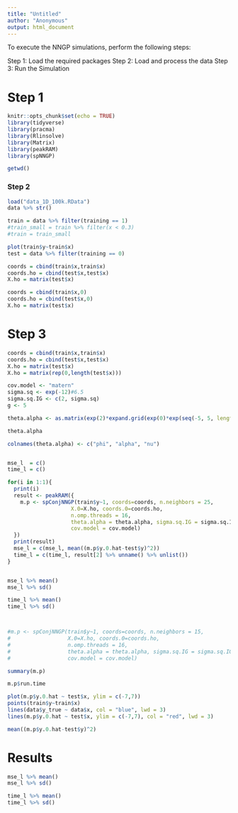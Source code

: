 ---
title: "Untitled"
author: "Anonymous"
output: html_document
---

To execute the NNGP simulations, perform the following steps:

Step 1: Load the required packages
Step 2: Load and process the data
Step 3: Run the Simulation



# Step 1
```{r setup, include=FALSE}
knitr::opts_chunk$set(echo = TRUE)
library(tidyverse)
library(pracma)
library(Rlinsolve)
library(Matrix)
library(peakRAM)
library(spNNGP)

getwd()
```


### Step 2

```{r data prep}
load("data_1D_100k.RData")
data %>% str()

train = data %>% filter(training == 1)
#train_small = train %>% filter(x < 0.3)
#train = train_small

plot(train$y~train$x)
test = data %>% filter(training == 0)

coords = cbind(train$x,train$x)
coords.ho = cbind(test$x,test$x)
X.ho = matrix(test$x)

coords = cbind(train$x,0)
coords.ho = cbind(test$x,0)
X.ho = matrix(test$x)

```



# Step 3
```{r}
coords = cbind(train$x,train$x)
coords.ho = cbind(test$x,test$x)
X.ho = matrix(test$x)
X.ho = matrix(rep(0,length(test$x)))

cov.model <- "matern"
sigma.sq <- exp(-12)#6.5
sigma.sq.IG <- c(2, sigma.sq)
g <- 5

theta.alpha <- as.matrix(exp(2)*expand.grid(exp(0)*exp(seq(-5, 5, length.out=g)), exp(0)*exp(seq(-5, 5, length.out=g)), 1.5/exp(2)))

theta.alpha

colnames(theta.alpha) <- c("phi", "alpha", "nu")


mse_l  = c()
time_l = c()

for(i in 1:1){
  print(i)
  result <- peakRAM({
    m.p <- spConjNNGP(train$y~1, coords=coords, n.neighbors = 25,
                    X.0=X.ho, coords.0=coords.ho,
                    n.omp.threads = 16,
                    theta.alpha = theta.alpha, sigma.sq.IG = sigma.sq.IG,
                    cov.model = cov.model)
  })
  print(result)
  mse_l = c(mse_l, mean((m.p$y.0.hat-test$y)^2))
  time_l = c(time_l, result[2] %>% unname() %>% unlist())
}


mse_l %>% mean()
mse_l %>% sd()

time_l %>% mean()
time_l %>% sd()



#m.p <- spConjNNGP(train$y~1, coords=coords, n.neighbors = 15,
#                  X.0=X.ho, coords.0=coords.ho,
#                  n.omp.threads = 16,
#                  theta.alpha = theta.alpha, sigma.sq.IG = sigma.sq.IG,
#                  cov.model = cov.model)

summary(m.p)

m.p$run.time

plot(m.p$y.0.hat ~ test$x, ylim = c(-7,7))
points(train$y~train$x)
lines(data$y_true ~ data$x, col = "blue", lwd = 3)
lines(m.p$y.0.hat ~ test$x, ylim = c(-7,7), col = "red", lwd = 3)

mean((m.p$y.0.hat-test$y)^2)
```


# Results

```{r}
mse_l %>% mean()
mse_l %>% sd()

time_l %>% mean()
time_l %>% sd()

```




